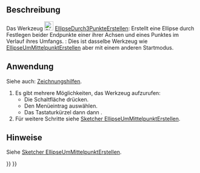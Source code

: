 <languages/>

{{Docnav/de
|[[Sketcher_CreateEllipseByCenter/de|EllipseUmMittelpunktErstellen]]
|[[Sketcher_CreateRectangle/de|RechteckErstellen]]
|[[Sketcher_Workbench/de|Sketcher]]
|IconL=Sketcher_CreateEllipseByCenter.svg
|IconR=Sketcher_CreateRectangle.svg
|IconC=Workbench_Sketcher.svg
}}

{{GuiCommand/de
|Name=Sketcher CreateEllipseBy3Points
|Name/de=Sketcher EllipseDurch3PunkteErstellen
|MenuLocation=Sketch → Skizzengeometrien → Ellipse durch 3 Punkte erstellen
|Workbenches=[[Sketcher_Workbench/de|Sketcher]]
|Shortcut={{KEY|G}} {{KEY|3}} {{KEY|E}}
|Version=0.15
|SeeAlso=[[Sketcher_CreateEllipseByCenter/de|Sketcher EllipseUmMittelpunktErstellen]]
}}

<span id="Description"></span>
==Beschreibung==

Das Werkzeug [[Image:Sketcher_CreateEllipseBy3Points.svg|24px]] [[Sketcher_CreateEllipseBy3Points/de|EllipseDurch3PunkteErstellen]]: Erstellt eine Ellipse durch Festlegen beider Endpunkte einer ihrer Achsen und eines Punktes im Verlauf ihres Umfangs. {{Version/de|1.0}}: Dies ist dasselbe Werkzeug wie [[Sketcher_CreateEllipseByCenter/de|EllipseUmMittelpunktErstellen]] aber mit einem anderen Startmodus.

<span id="Usage"></span>
==Anwendung==

Siehe auch: [[Sketcher_Workbench/de#Zeichnungshilfen|Zeichnungshilfen]].

# Es gibt mehrere Möglichkeiten, das Werkzeug aufzurufen:
#* Die Schaltfläche {{Button|[[Image:Sketcher_CreateEllipseBy3Points.svg|16px]] [[Sketcher_CreateEllipseBy3Points/de|Ellipse durch 3 Punkte erstellen]]}} drücken.
#* Den Menüeintrag {{MenuCommand|Skizze → Skizzengeometrien → [[Image:Sketcher_CreateEllipseBy3Points.svg|16px]] Ellipse durch 3 Punkte erstellen}} auswählen.
#* Das Tastaturkürzel {{KEY|G}} dann {{KEY|3}} dann {{KEY|E}}.
# Für weitere Schritte siehe [[Sketcher_CreateEllipseByCenter/de#Anwendung|Sketcher EllipseUmMittelpunktErstellen]].

<span id="Notes"></span>
==Hinweise==

Siehe [[Sketcher_CreateEllipseByCenter/de#Hinweise|Sketcher EllipseUmMittelpunktErstellen]].


{{Docnav/de
|[[Sketcher_CreateEllipseByCenter/de|EllipseUmMittelpunktErstellen]]
|[[Sketcher_CreateRectangle/de|RechteckErstellen]]
|[[Sketcher_Workbench/de|Sketcher]]
|IconL=Sketcher_CreateEllipseByCenter.svg
|IconR=Sketcher_CreateRectangle.svg
|IconC=Workbench_Sketcher.svg
}}

{{Sketcher_Tools_navi{{#translation:}}}}
{{Userdocnavi{{#translation:}}}}